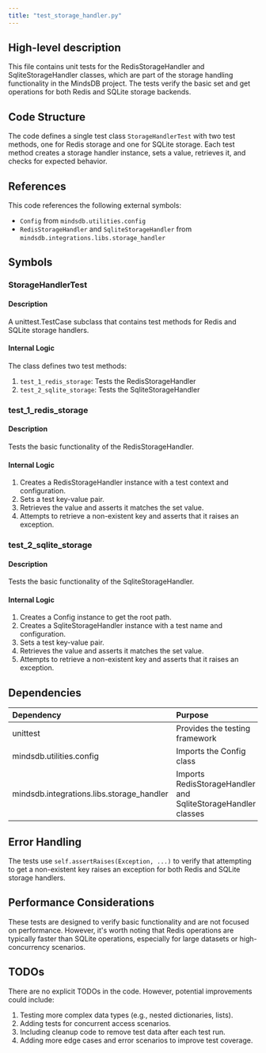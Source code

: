 ```yaml
---
title: "test_storage_handler.py"
---
```


## High-level description
This file contains unit tests for the RedisStorageHandler and SqliteStorageHandler classes, which are part of the storage handling functionality in the MindsDB project. The tests verify the basic set and get operations for both Redis and SQLite storage backends.

## Code Structure
The code defines a single test class `StorageHandlerTest` with two test methods, one for Redis storage and one for SQLite storage. Each test method creates a storage handler instance, sets a value, retrieves it, and checks for expected behavior.

## References
This code references the following external symbols:
- `Config` from `mindsdb.utilities.config`
- `RedisStorageHandler` and `SqliteStorageHandler` from `mindsdb.integrations.libs.storage_handler`

## Symbols

### StorageHandlerTest
#### Description
A unittest.TestCase subclass that contains test methods for Redis and SQLite storage handlers.

#### Internal Logic
The class defines two test methods:

1. `test_1_redis_storage`: Tests the RedisStorageHandler
2. `test_2_sqlite_storage`: Tests the SqliteStorageHandler

### test_1_redis_storage
#### Description
Tests the basic functionality of the RedisStorageHandler.

#### Internal Logic
1. Creates a RedisStorageHandler instance with a test context and configuration.
2. Sets a test key-value pair.
3. Retrieves the value and asserts it matches the set value.
4. Attempts to retrieve a non-existent key and asserts that it raises an exception.

### test_2_sqlite_storage
#### Description
Tests the basic functionality of the SqliteStorageHandler.

#### Internal Logic
1. Creates a Config instance to get the root path.
2. Creates a SqliteStorageHandler instance with a test name and configuration.
3. Sets a test key-value pair.
4. Retrieves the value and asserts it matches the set value.
5. Attempts to retrieve a non-existent key and asserts that it raises an exception.

## Dependencies
| Dependency | Purpose |
|:-----------|:--------|
| unittest | Provides the testing framework |
| mindsdb.utilities.config | Imports the Config class |
| mindsdb.integrations.libs.storage_handler | Imports RedisStorageHandler and SqliteStorageHandler classes |

## Error Handling
The tests use `self.assertRaises(Exception, ...)` to verify that attempting to get a non-existent key raises an exception for both Redis and SQLite storage handlers.

## Performance Considerations
These tests are designed to verify basic functionality and are not focused on performance. However, it's worth noting that Redis operations are typically faster than SQLite operations, especially for large datasets or high-concurrency scenarios.

## TODOs
There are no explicit TODOs in the code. However, potential improvements could include:
1. Testing more complex data types (e.g., nested dictionaries, lists).
2. Adding tests for concurrent access scenarios.
3. Including cleanup code to remove test data after each test run.
4. Adding more edge cases and error scenarios to improve test coverage.